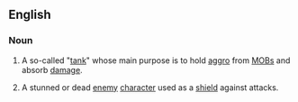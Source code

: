 {{also|meatshield}}
==English==
{{wikipedia|Tank character class}}

===Noun===
{{en-noun}}

# {{lb|en|video games}} A so-called "[[tank]]" whose main purpose is to hold [[aggro]] from [[MOB]]s and absorb [[damage]].
# {{lb|en|video games}} A stunned or dead [[enemy]] [[character]] used as a [[shield]] against attacks.